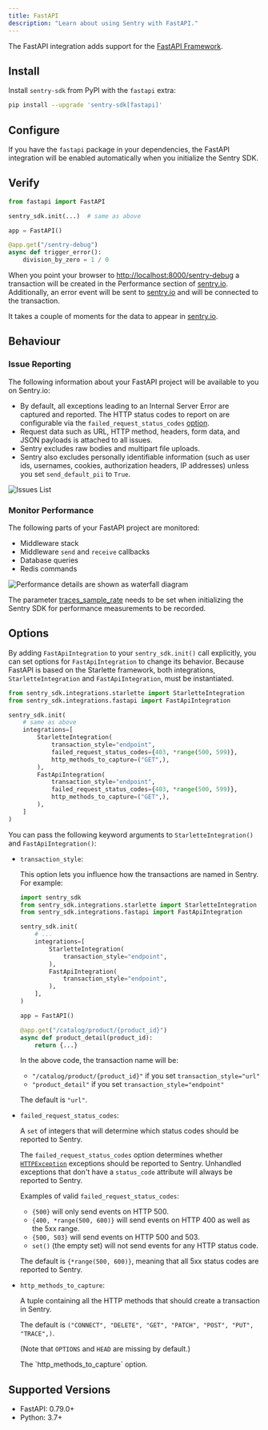 ```yaml
---
title: FastAPI
description: "Learn about using Sentry with FastAPI."
---
```


The FastAPI integration adds support for the [FastAPI Framework](https://fastapi.tiangolo.com/).

## Install

Install `sentry-sdk` from PyPI with the `fastapi` extra:

```bash
pip install --upgrade 'sentry-sdk[fastapi]'
```

## Configure

If you have the `fastapi` package in your dependencies, the FastAPI integration will be enabled automatically when you initialize the Sentry SDK.

<PlatformContent includePath="getting-started-config" />

## Verify

```python
from fastapi import FastAPI

sentry_sdk.init(...)  # same as above

app = FastAPI()

@app.get("/sentry-debug")
async def trigger_error():
    division_by_zero = 1 / 0
```

When you point your browser to [http://localhost:8000/sentry-debug](http://localhost:8000/sentry-debug) a transaction will be created in the Performance section of [sentry.io](https://sentry.io). Additionally, an error event will be sent to [sentry.io](https://sentry.io) and will be connected to the transaction.

It takes a couple of moments for the data to appear in [sentry.io](https://sentry.io).

## Behaviour

### Issue Reporting

The following information about your FastAPI project will be available to you on Sentry.io:

- By default, all exceptions leading to an Internal Server Error are captured and reported. The HTTP status codes to report on are configurable via the `failed_request_status_codes` [option](#options).
- Request data such as URL, HTTP method, headers, form data, and JSON payloads is attached to all issues.
- Sentry excludes raw bodies and multipart file uploads.
- Sentry also excludes personally identifiable information (such as user ids, usernames, cookies, authorization headers, IP addresses) unless you set `send_default_pii` to `True`.

![Issues List](./img/fastapi-issues-list.png)

### Monitor Performance

The following parts of your FastAPI project are monitored:

- Middleware stack
- Middleware `send` and `receive` callbacks
- Database queries
- Redis commands

![Performance details are shown as waterfall diagram](./img/fastapi-performance-details.png)

<Alert>

The parameter [traces_sample_rate](/platforms/python/configuration/options/#traces-sample-rate) needs to be set when initializing the Sentry SDK for performance measurements to be recorded.

</Alert>

## Options

By adding `FastApiIntegration` to your `sentry_sdk.init()` call explicitly, you can set options for `FastApiIntegration` to change its behavior.
Because FastAPI is based on the Starlette framework, both integrations, `StarletteIntegration` and `FastApiIntegration`, must be instantiated.

```python
from sentry_sdk.integrations.starlette import StarletteIntegration
from sentry_sdk.integrations.fastapi import FastApiIntegration

sentry_sdk.init(
    # same as above
    integrations=[
        StarletteIntegration(
            transaction_style="endpoint",
            failed_request_status_codes={403, *range(500, 599)},
            http_methods_to_capture=("GET",),
        ),
        FastApiIntegration(
            transaction_style="endpoint",
            failed_request_status_codes={403, *range(500, 599)},
            http_methods_to_capture=("GET",),
        ),
    ]
)
```

You can pass the following keyword arguments to `StarletteIntegration()` and `FastApiIntegration()`:

- `transaction_style`:

  This option lets you influence how the transactions are named in Sentry. For example:

  ```python
  import sentry_sdk
  from sentry_sdk.integrations.starlette import StarletteIntegration
  from sentry_sdk.integrations.fastapi import FastApiIntegration

  sentry_sdk.init(
      # ...
      integrations=[
          StarletteIntegration(
              transaction_style="endpoint",
          ),
          FastApiIntegration(
              transaction_style="endpoint",
          ),
      ],
  )

  app = FastAPI()

  @app.get("/catalog/product/{product_id}")
  async def product_detail(product_id):
      return {...}
  ```

  In the above code, the transaction name will be:

  - `"/catalog/product/{product_id}"` if you set `transaction_style="url"`
  - `"product_detail"` if you set `transaction_style="endpoint"`

  The default is `"url"`.

- `failed_request_status_codes`:

  A `set` of integers that will determine which status codes should be reported to Sentry.

  The `failed_request_status_codes` option determines whether [`HTTPException`](https://fastapi.tiangolo.com/reference/exceptions/?h=httpexception) exceptions should be
  reported to Sentry. Unhandled exceptions that don't have a `status_code` attribute will always be reported to Sentry.

  Examples of valid `failed_request_status_codes`:

  - `{500}` will only send events on HTTP 500.
  - `{400, *range(500, 600)}` will send events on HTTP 400 as well as the 5xx range.
  - `{500, 503}` will send events on HTTP 500 and 503.
  - `set()` (the empty set) will not send events for any HTTP status code.

  The default is `{*range(500, 600)}`, meaning that all 5xx status codes are reported to Sentry.

- `http_methods_to_capture`:

  A tuple containing all the HTTP methods that should create a transaction in Sentry.

  The default is `("CONNECT", "DELETE", "GET", "PATCH", "POST", "PUT", "TRACE",)`.

  (Note that `OPTIONS` and `HEAD` are missing by default.)

  <Alert title="Added in 2.15.0">
    The `http_methods_to_capture` option.
  </Alert>

## Supported Versions

- FastAPI: 0.79.0+
- Python: 3.7+
